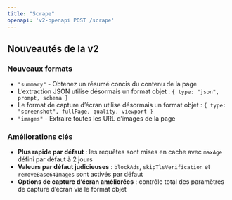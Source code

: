 ```yaml
---
title: "Scrape"
openapi: 'v2-openapi POST /scrape'
---
```


## Nouveautés de la v2

### Nouveaux formats

- `"summary"` - Obtenez un résumé concis du contenu de la page
- L’extraction JSON utilise désormais un format objet : `{ type: "json", prompt, schema }`
- Le format de capture d’écran utilise désormais un format objet : `{ type: "screenshot", fullPage, quality, viewport }`
- `"images"` - Extraire toutes les URL d’images de la page

### Améliorations clés

- **Plus rapide par défaut** : les requêtes sont mises en cache avec `maxAge` défini par défaut à 2 jours
- **Valeurs par défaut judicieuses** : `blockAds`, `skipTlsVerification` et `removeBase64Images` sont activés par défaut
- **Options de capture d’écran améliorées** : contrôle total des paramètres de capture d’écran via le format objet